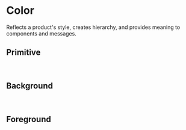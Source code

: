 # Color

Reflects a product's style, creates hierarchy, and provides meaning to components and messages.

## Primitive

<br />

<TokensGrid foundation="color" />

## Background

<br />

<TokensGrid foundation="bg" />

## Foreground

<br />

<TokensGrid foundation="fg" />
